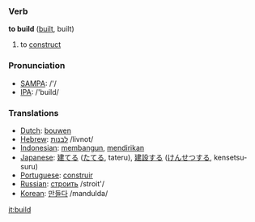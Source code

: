 === Verb ===

'''to build''' ([[built]], built)

# to [[construct]] 

=== Pronunciation ===
*[[w:SAMPA|SAMPA]]: /'/
*[[w:IPA|IPA]]: /'build/

=== Translations ===
*[[Dutch]]: [[bouwen]]
*[[Hebrew]]: [[:he:לבנות|לבנות]] /livnot/
*[[Indonesian]]: [[bangun|membangun]], [[diri|mendirikan]]
*[[Japanese]]: [[建てる]] ([[たてる]], tateru), [[建設]]する ([[けんせつ]]する, kensetsu-suru)
*[[Portuguese]]: [[construir]]
*[[Russian]]: [[:ru:строить|строить]] /stroit'/
*[[Korean]]: [[만들다]] /mandulda/

[[it:build]]